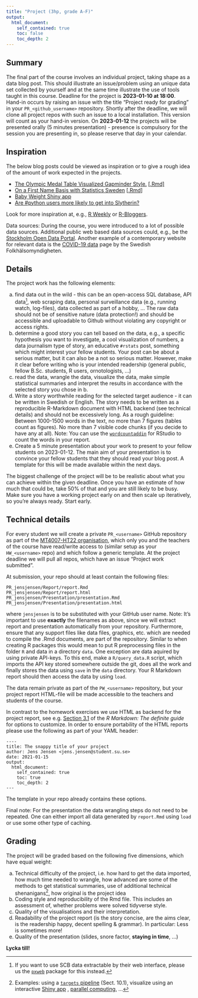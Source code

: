 ```yaml
---
title: "Project (3hp, grade A-F)"
output:
  html_document:
    self_contained: true
    toc: false
    toc_depth: 2
---
```


## Summary 

The final part of the course involves an individual project, taking shape as a data blog post. This should illustrate an issue/problem using an unique data set collected by yourself and at the same time illustrate the use of tools taught in this course. Deadline for the project is **2023-01-10 at 18:00**. Hand-in occurs by raising an issue with the title "Project ready for grading" in your `PR_<github_username>` repository.
Shortly after the deadline, we will clone all project repos with such an issue to a local installation. This version will count as your hand-in version. On **2023-01-12** the projects will be presented orally (5 minutes presentation) - presence is compulsory for the session you are presenting in, so please reserve that day in your calendar.

## Inspiration

The below blog posts could be viewed as inspiration or to give a rough idea of the amount of work expected in the projects.

* [The Olympic Medal Table Visualized Gapminder Style.](http://staff.math.su.se/hoehle/blog/2016/08/21/gapMedal.html) [[.Rmd]](https://github.com/hoehleatsu/hoehleatsu.github.io/blob/master/_source/2016-08-21-gapMedal.Rmd)
* [On a First Name Basis with Statistics Sweden](http://staff.math.su.se/hoehle/blog/2017/03/25/scbnames.html) [[.Rmd](https://github.com/hoehleatsu/hoehleatsu.github.io/blob/master/_source/2017-03-25-scbnames.Rmd)]
* [Baby Weight Shiny app](https://shirinsplayground.netlify.app/2020/09/baby_weight_app/)
* [Are #python users more likely to get into Slytherin?](http://www.masalmon.eu/2018/01/01/sortinghat/)

Look for more inspiration at, e.g., [R Weekly](https://rweekly.org/) or [R-Bloggers](https://www.r-bloggers.com/).

Data sources: During the course, you were introduced to a lot of possible data sources.
Additional public web based data sources could, e.g., be the [Stockholm Open Data Portal ](https://dataportalen.stockholm.se/dataportalen/).
Another example of a contemporary website for relevant data is the [COVID-19 data](https://www.folkhalsomyndigheten.se/smittskydd-beredskap/utbrott/aktuella-utbrott/covid-19/statistik-och-analyser/bekraftade-fall-i-sverige/) page by the Swedish Folkhälsomyndigheten.

## Details

The project work has the following elements:

a. find data out in the wild - this can be an open-access SQL database, API data[^1], web scraping data, personal surveillance data (e.g., running watch, log-files), data collected as part of a hobby, ... The raw data should not be of sensitive nature (data protection!) 
and should be accessible and uploadable to Github without violating any copyright or access rights. 
b. determine a good story you can tell based on the data, e.g., a specific hypothesis you want to investigate, a cool visualization of numbers, a data journalism type of story, an educative `#rstats` post, something which might interest your fellow students. Your post can be about a serious matter, but it can also be a not so serious matter. However, make it clear before writing who is your intended readership (general public, fellow B.Sc. students, R users, ornotologists, ...)
c. read the data, wrangle the data, visualize the data, make simple statistical summaries and interpret the results in accordance with the selected story you chose in b. 
d. Write a story worthwhile reading for the selected target audience - it can be written in Swedish or English. The story needs to be written as a reproducible R-Markdown document with HTML backend (see technical details) and should not be excessively long. As a rough guideline: Between 1000-1500 words in the text, no more than 7 figures (tables count as figures). No more than 7 visible code chunks (if you decide to have any at all). Note: You can use the [`wordcountaddin`](https://github.com/benmarwick/wordcountaddin) for RStudio to count the words in your report.
e. Create a 5 minute presentation about your work to present to your fellow students on 2023-01-12. The main aim of your presentation is to convince your fellow students that they should read your blog post. A template for this will be made available within the next days. 

The biggest challenge of the project will be to be realistic about what you can achieve within the given deadline. Once you have an estimate of how much that could be, take 50% of that and you are still likely to be busy. Make sure you have a working project early on and then scale up iteratively, so you're always ready. Start early.

## Technical details

For every student we will create a private `PR_<username>` GitHub repository as part of the [MT4007-HT22 organisation](https://github.com/MT4007-HT22), which only you and the teachers of the course have read/write access to (similar setup as your `HW_<username>` repo) and which follow a generic template. At the project deadline we will pull all repos, which have an issue "Project work submitted".

At submission, your repo should at least contain the following files:
```
PR_jensjensen/Report/report.Rmd
PR_jensjensen/Report/report.html
PR_jensjensen/Presentation/presentation.Rmd
PR_jensjensen/Presentation/presentation.html
```
where `jensjensen` is to be substituted with your GitHub user name. Note: It's important to use **exactly** the filenames as above, since we will extract report and presentation automatically from your repository. Furthermore, ensure that any support files like data files, graphics, etc. which are needed to compile the .Rmd documents, are part of the repository. Similar to when creating R packages this would mean to put R preprocessing files in the folder `R` and data in a directory `data`. One exception are data aquired by using private API-keys. To this end, make a `R/query_data.R` script, which imports the API key stored somewhere outside the git, does all the work and finally stores the data using `save` in the `data` directory. Your R Markdown report should then access the data by using `load`. 

The data remain private as part of the `PW_<username>` repository, but your project report HTML-file will be made accessible to the teachers and students of the course.

In contrast to the homework exercises we use HTML as backend for the project report, see e.g. [Section 3.1](https://bookdown.org/yihui/rmarkdown/html-document.html) of the *R Markdown: The definite guide* for options to customize. In order to ensure portability of the HTML reports please use the following as part of your YAML header:

```
----
title: The snappy title of your project
author: Jens Jensen <jens.jensen@student.su.se>
date: 2021-01-15
output:
  html_document:
    self_contained: true
    toc: true
    toc_depth: 2
---
```

The template in your repo already contains these options.

Final note: For the presentation the data wrangling steps do not need to be repeated. One can either import all data generated by  `report.Rmd` using `load` or use some other type of caching.

## Grading

The project will be graded based on the following five dimensions, which have equal weight:

a. Technical difficulty of the project, i.e. how hard to get the data imported, how much time needed to wrangle, how advanced are some of the methods to get statistical summaries, use of additional technical shenanigans[^2], how original is the project idea
b. Coding style and reproducibility of the Rmd file. This includes an assessment of, whether problems were solved tidyverse style.
c. Quality of the visualisations and their interpretation. 
d. Readability of the project report (is the story concise, are the aims clear, is the readership happy, decent spelling & grammar). In particular: Less is sometimes more! 
e. Quality of the presentation (slides, snore factor, **staying in time**, ...)

**Lycka till!**

[^1]: If you want to use SCB data extractable by their web interface, please us the [`pxweb`](https://cran.r-project.org/web/packages/pxweb/index.html) package for this instead.

[^2]: Examples: using a [`targets` pipeline](https://books.ropensci.org/targets/) (Sect. 10.1), visualize using an interactive [Shiny app](https://shiny.rstudio.com/) , [parallel computing](https://future.futureverse.org/), ...